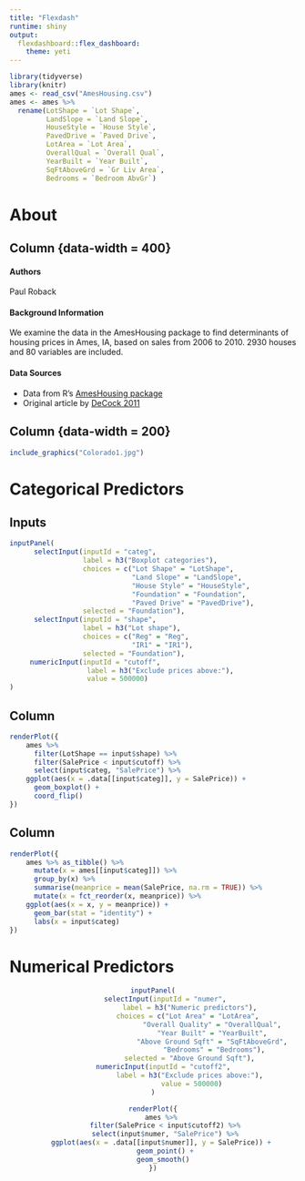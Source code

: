 ```yaml
---
title: "Flexdash"
runtime: shiny
output: 
  flexdashboard::flex_dashboard:
    theme: yeti
---
```


```r
library(tidyverse)
library(knitr)
ames <- read_csv("AmesHousing.csv")
ames <- ames %>%
  rename(LotShape = `Lot Shape`,
         LandSlope = `Land Slope`,
         HouseStyle = `House Style`,
         PavedDrive = `Paved Drive`,
         LotArea = `Lot Area`,
         OverallQual = `Overall Qual`,
         YearBuilt = `Year Built`,
         SqFtAboveGrd = `Gr Liv Area`,
         Bedrooms = `Bedroom AbvGr`)
```

About
==========================

Column {data-width = 400}
-------------------------

#### Authors

Paul Roback

#### Background Information

We examine the data in the AmesHousing package to find determinants of housing prices in Ames, IA, based on sales from 2006 to 2010.  2930 houses and 80 variables are included.

#### Data Sources

+ Data from R's [AmesHousing package](https://cran.r-project.org/web/packages/AmesHousing/AmesHousing.pdf) 
+ Original article by [DeCock 2011](http://jse.amstat.org/v19n3/decock.pdf)


Column {data-width = 200}
-------------------------

```r
include_graphics("Colorado1.jpg") 
```


Categorical Predictors
==========================

Inputs {.sidebar}
-------------------------
```r
inputPanel(
      selectInput(inputId = "categ",
                  label = h3("Boxplot categories"),
                  choices = c("Lot Shape" = "LotShape", 
                              "Land Slope" = "LandSlope", 
                              "House Style" = "HouseStyle", 
                              "Foundation" = "Foundation", 
                              "Paved Drive" = "PavedDrive"),
                  selected = "Foundation"),
      selectInput(inputId = "shape",
                  label = h3("Lot shape"),
                  choices = c("Reg" = "Reg", 
                              "IR1" = "IR1"),
                  selected = "Foundation"),
     numericInput(inputId = "cutoff", 
                   label = h3("Exclude prices above:"), 
                   value = 500000)
)
```


Column 
-------------------------

```r
renderPlot({
    ames %>%
      filter(LotShape == input$shape) %>%
      filter(SalePrice < input$cutoff) %>%
      select(input$categ, "SalePrice") %>%
    ggplot(aes(x = .data[[input$categ]], y = SalePrice)) +
      geom_boxplot() +
      coord_flip() 
})
```

Column 
-------------------------

```r
renderPlot({
    ames %>% as_tibble() %>%
      mutate(x = ames[[input$categ]]) %>%
      group_by(x) %>%
      summarise(meanprice = mean(SalePrice, na.rm = TRUE)) %>%
      mutate(x = fct_reorder(x, meanprice)) %>%
    ggplot(aes(x = x, y = meanprice)) +
      geom_bar(stat = "identity") +
      labs(x = input$categ)
})
```

Numerical Predictors
==========================

<center>

```r
inputPanel(
      selectInput(inputId = "numer",
                  label = h3("Numeric predictors"),
                  choices = c("Lot Area" = "LotArea", 
                              "Overall Quality" = "OverallQual", 
                              "Year Built" = "YearBuilt", 
                              "Above Ground Sqft" = "SqFtAboveGrd", 
                              "Bedrooms" = "Bedrooms"),
                  selected = "Above Ground Sqft"),
      numericInput(inputId = "cutoff2", 
                   label = h3("Exclude prices above:"), 
                   value = 500000)
)

renderPlot({
    ames %>%
      filter(SalePrice < input$cutoff2) %>%
      select(input$numer, "SalePrice") %>%
    ggplot(aes(x = .data[[input$numer]], y = SalePrice)) +
      geom_point() +
      geom_smooth() 
})
```



